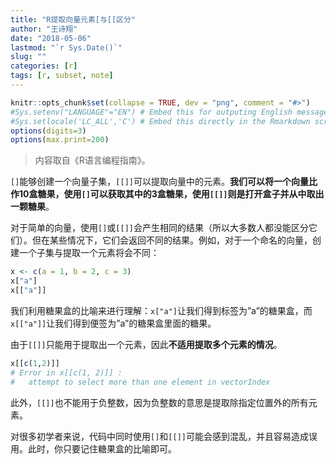 ```yaml
---
title: "R提取向量元素[与[[区分"
author: "王诗翔"
date: "2018-05-06"
lastmod: "`r Sys.Date()`"
slug: ""
categories: [r]
tags: [r, subset, note]
---
```


```r
knitr::opts_chunk$set(collapse = TRUE, dev = "png", comment = "#>")
#Sys.setenv("LANGUAGE"="EN") # Embed this for outputing English message
#Sys.setlocale('LC_ALL','C') # Embed this directly in the Rmarkdown script that contains the Chinese character comment
options(digits=3)
options(max.print=200)
```

> 内容取自《R语言编程指南》。

`[]`能够创建一个向量子集，`[[]]`可以提取向量中的元素。**我们可以将一个向量比作10盒糖果，使用`[]`可以获取其中的3盒糖果，使用`[[]]`则是打开盒子并从中取出一颗糖果**。

对于简单的向量，使用`[]`或`[[]]`会产生相同的结果（所以大多数人都没能区分它们）。但在某些情况下，它们会返回不同的结果。例如，对于一个命名的向量，创建一个子集与提取一个元素将会不同：

```r
x <- c(a = 1, b = 2, c = 3)
x["a"]
x[["a"]]
```


我们利用糖果盒的比喻来进行理解：`x["a"]`让我们得到标签为"a"的糖果盒，而`x[["a"]]`让我们得到便签为"a"的糖果盒里面的糖果。

由于`[[]]`只能用于提取出一个元素，因此**不适用提取多个元素的情况**。

```r
x[[c(1,2)]]
# Error in x[[c(1, 2)]] : 
#   attempt to select more than one element in vectorIndex
```


此外，`[[]]`也不能用于负整数，因为负整数的意思是提取除指定位置外的所有元素。

对很多初学者来说，代码中同时使用`[]`和`[[]]`可能会感到混乱，并且容易造成误用。此时，你只要记住糖果盒的比喻即可。
